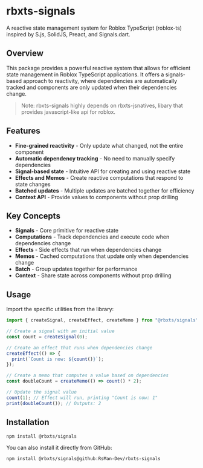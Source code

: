 # rbxts-signals

A reactive state management system for Roblox TypeScript (roblox-ts) inspired by S.js, SolidJS, Preact, and Signals.dart.

## Overview

This package provides a powerful reactive system that allows for efficient state management in Roblox TypeScript applications. It offers a signals-based approach to reactivity, where dependencies are automatically tracked and components are only updated when their dependencies change.

> Note: rbxts-signals highly depends on rbxts-jsnatives, libary that provides javascript-like api for roblox.

## Features

- **Fine-grained reactivity** - Only update what changed, not the entire component
- **Automatic dependency tracking** - No need to manually specify dependencies
- **Signal-based state** - Intuitive API for creating and using reactive state
- **Effects and Memos** - Create reactive computations that respond to state changes
- **Batched updates** - Multiple updates are batched together for efficiency
- **Context API** - Provide values to components without prop drilling

## Key Concepts

- **Signals** - Core primitive for reactive state
- **Computations** - Track dependencies and execute code when dependencies change
- **Effects** - Side effects that run when dependencies change
- **Memos** - Cached computations that update only when dependencies change
- **Batch** - Group updates together for performance
- **Context** - Share state across components without prop drilling

## Usage

Import the specific utilities from the library:

```ts
import { createSignal, createEffect, createMemo } from "@rbxts/signals";

// Create a signal with an initial value
const count = createSignal(0);

// Create an effect that runs when dependencies change
createEffect(() => {
  print(`Count is now: ${count()}`);
});

// Create a memo that computes a value based on dependencies
const doubleCount = createMemo(() => count() * 2);

// Update the signal value
count(1); // Effect will run, printing "Count is now: 1"
print(doubleCount()); // Outputs: 2
```

## Installation

```bash
npm install @rbxts/signals
```

You can also install it directly from GitHub:

```bash
npm install @rbxts/signals@github:RsMan-Dev/rbxts-signals
``` 